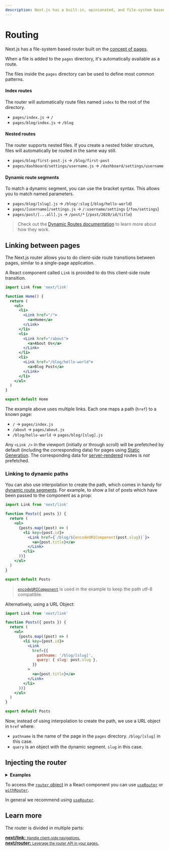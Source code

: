 ```yaml
---
description: Next.js has a built-in, opinionated, and file-system based Router. You can learn how it works here.
---
```


# Routing

Next.js has a file-system based router built on the [concept of pages](/docs/basic-features/pages.md).

When a file is added to the `pages` directory, it's automatically available as a route.

The files inside the `pages` directory can be used to define most common patterns.

#### Index routes

The router will automatically route files named `index` to the root of the directory.

- `pages/index.js` → `/`
- `pages/blog/index.js` → `/blog`

#### Nested routes

The router supports nested files. If you create a nested folder structure, files will automatically be routed in the same way still.

- `pages/blog/first-post.js` → `/blog/first-post`
- `pages/dashboard/settings/username.js` → `/dashboard/settings/username`

#### Dynamic route segments

To match a dynamic segment, you can use the bracket syntax. This allows you to match named parameters.

- `pages/blog/[slug].js` → `/blog/:slug` (`/blog/hello-world`)
- `pages/[username]/settings.js` → `/:username/settings` (`/foo/settings`)
- `pages/post/[...all].js` → `/post/*` (`/post/2020/id/title`)

> Check out the [Dynamic Routes documentation](/docs/routing/dynamic-routes.md) to learn more about how they work.

## Linking between pages

The Next.js router allows you to do client-side route transitions between pages, similar to a single-page application.

A React component called `Link` is provided to do this client-side route transition.

```jsx
import Link from 'next/link'

function Home() {
  return (
    <ul>
      <li>
        <Link href="/">
          <a>Home</a>
        </Link>
      </li>
      <li>
        <Link href="/about">
          <a>About Us</a>
        </Link>
      </li>
      <li>
        <Link href="/blog/hello-world">
          <a>Blog Post</a>
        </Link>
      </li>
    </ul>
  )
}

export default Home
```

The example above uses multiple links. Each one maps a path (`href`) to a known page:

- `/` → `pages/index.js`
- `/about` → `pages/about.js`
- `/blog/hello-world` → `pages/blog/[slug].js`

Any `<Link />` in the viewport (initially or through scroll) will be prefetched by default (including the corresponding data) for pages using [Static Generation](/docs/basic-features/data-fetching/get-static-props.md). The corresponding data for [server-rendered](/docs/basic-features/data-fetching/get-server-side-props.md) routes is _not_ prefetched.

### Linking to dynamic paths

You can also use interpolation to create the path, which comes in handy for [dynamic route segments](#dynamic-route-segments). For example, to show a list of posts which have been passed to the component as a prop:

```jsx
import Link from 'next/link'

function Posts({ posts }) {
  return (
    <ul>
      {posts.map((post) => (
        <li key={post.id}>
          <Link href={`/blog/${encodeURIComponent(post.slug)}`}>
            <a>{post.title}</a>
          </Link>
        </li>
      ))}
    </ul>
  )
}

export default Posts
```

> [`encodeURIComponent`](https://developer.mozilla.org/en-US/docs/Web/JavaScript/Reference/Global_Objects/encodeURIComponent) is used in the example to keep the path utf-8 compatible.

Alternatively, using a URL Object:

```jsx
import Link from 'next/link'

function Posts({ posts }) {
  return (
    <ul>
      {posts.map((post) => (
        <li key={post.id}>
          <Link
            href={{
              pathname: '/blog/[slug]',
              query: { slug: post.slug },
            }}
          >
            <a>{post.title}</a>
          </Link>
        </li>
      ))}
    </ul>
  )
}

export default Posts
```

Now, instead of using interpolation to create the path, we use a URL object in `href` where:

- `pathname` is the name of the page in the `pages` directory. `/blog/[slug]` in this case.
- `query` is an object with the dynamic segment. `slug` in this case.

## Injecting the router

<details>
  <summary><b>Examples</b></summary>
  <ul>
    <li><a href="https://github.com/vercel/next.js/tree/canary/examples/dynamic-routing">Dynamic Routing</a></li>
  </ul>
</details>

To access the [`router` object](/docs/api-reference/next/router.md#router-object) in a React component you can use [`useRouter`](/docs/api-reference/next/router.md#useRouter) or [`withRouter`](/docs/api-reference/next/router.md#withRouter).

In general we recommend using [`useRouter`](/docs/api-reference/next/router.md#useRouter).

## Learn more

The router is divided in multiple parts:

<div className="card">
  <a href="/docs/api-reference/next/link.md">
    <b>next/link:</b>
    <small>Handle client-side navigations.</small>
  </a>
</div>

<div className="card">
  <a href="/docs/api-reference/next/router.md">
    <b>next/router:</b>
    <small>Leverage the router API in your pages.</small>
  </a>
</div>

